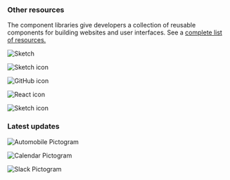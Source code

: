 

### Other resources

The component libraries give developers a collection of reusable components for
building websites and user interfaces. See a
[complete list of resources.](/resources)

<Row className="resource-card-group">
  <Column colMd={4} colLg={4} noGutterSm>
    <ResourceCard
      subTitle="Sketch Theme libraries"
      actionIcon="arrowRight"
      href="/resources#carbon"
      >

![Sketch](./../images/icon/sketch-symbol.svg)

</ResourceCard>
  </Column>
<Column colLg={4} colMd={4} noGutterSm>
  <ResourceCard
    subTitle="IBM.com Web Standards"
    target="_blank"
    href="https://www.ibm.com/standards/web/"
    >

![Sketch icon](./../images/icon/bee_icon.svg)

</ResourceCard>
  </Column>
  <Column colMd={4} colLg={4} noGutterSm>
   <ResourceCard
       subTitle="Carbon for IBM.com Components Repo"
       target="_blank"
       href="https://github.com/carbon-design-system/carbon-for-ibm-dotcom"
       >

![GitHub icon](./../images/icon/github-icon.svg)

</ResourceCard>
  </Column>
<Column colLg={4} colMd={4} noGutterSm>
  <ResourceCard
    subTitle="Carbon for IBM.com React Storybook"
    target="_blank"
    href="https://www.ibm.com/standards/carbon/react/?path=/story/overview-get-started--default"
    >

![React icon](../images/icon/react-icon.svg)

  </ResourceCard>
</Column>
<Column colLg={4} colMd={4} noGutterSm>
  <ResourceCard
    subTitle="Carbon Devtools"
    target="_blank"
    href="/resources/carbon-devtools"
    >

![Sketch icon](./../images/devtool_icon.svg)

</ResourceCard>
  </Column>
</Row>

### Latest updates

<Row className="resource-card-group feature-card-group">
<Column colMd={4} colLg={4} noGutterSm>
<ResourceCard
    subTitle="View"
    title="Roadmap"
    actionIcon="launch"
    aspectRatio="1:1"
    target="_blank"
    href="https://github.com/carbon-design-system/carbon-for-ibm-dotcom/wiki/Roadmap"
    >

![Automobile Pictogram](../images/icon/automobile.svg)

  </ResourceCard>
</Column>

<Column colMd={4} colLg={4} noGutterSm>
<ResourceCard
    subTitle="View"
    title="Release schedule"
    actionIcon="launch"
    aspectRatio="1:1"
    target="_blank"
    href="https://github.com/carbon-design-system/carbon-for-ibm-dotcom/issues/5888"
    >

![Calendar Pictogram](../images/icon/calendar.svg)

  </ResourceCard>
</Column>

<Column colMd={4} colLg={4} noGutterSm>
<ResourceCard
    subTitle="Join"
    title="carbon-for-ibm-dotcom"
    actionIcon="launch"
    aspectRatio="1:1"
    target="_blank"
    href="https://cognitive-app.slack.com/archives/C2PLX8GQ6"
    >

![Slack Pictogram](../images/icon/slack_pictogram.svg)

  </ResourceCard>
</Column>
</Row>
